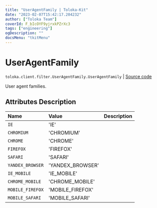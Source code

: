 ```yaml
---
title: "UserAgentFamily | Toloka-Kit"
date: "2023-02-07T15:42:17.204232"
author: ["Toloka Team"]
coverId: F_bIcOYF9yjrxkPZrXc3
tags: ["engineering"]
ogDescription: ""
docsMenu: "tkitMenu"
---
```


# UserAgentFamily
`toloka.client.filter.UserAgentFamily.UserAgentFamily` | [Source code](https://github.com/Toloka/toloka-kit/blob/v1.1.3/src/client/filter.py#L665)

User agent families.

## Attributes Description

| Name | Value | Description |
| :------| :-----------| :----------| 
`IE`|'IE'|
`CHROMIUM`|'CHROMIUM'|
`CHROME`|'CHROME'|
`FIREFOX`|'FIREFOX'|
`SAFARI`|'SAFARI'|
`YANDEX_BROWSER`|'YANDEX_BROWSER'|
`IE_MOBILE`|'IE_MOBILE'|
`CHROME_MOBILE`|'CHROME_MOBILE'|
`MOBILE_FIREFOX`|'MOBILE_FIREFOX'|
`MOBILE_SAFARI`|'MOBILE_SAFARI'|